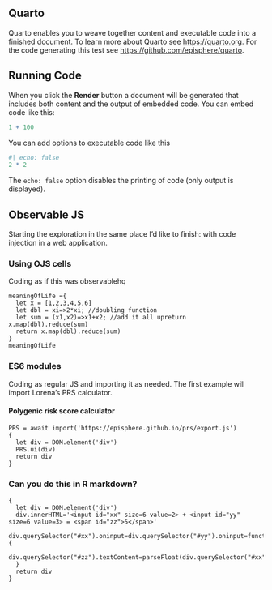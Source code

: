 ## Quarto

Quarto enables you to weave together content and executable code into a finished document. To learn more about Quarto see <https://quarto.org>. For the code generating this test see <https://github.com/episphere/quarto>.

## Running Code

When you click the **Render** button a document will be generated that includes both content and the output of embedded code. You can embed code like this:

```r
1 + 100
```

You can add options to executable code like this

```r
#| echo: false
2 * 2
```

The `echo: false` option disables the printing of code (only output is displayed).

## Observable JS

Starting the exploration in the same place I'd like to finish: with code injection in a web application.

### Using OJS cells

Coding as if this was observablehq

```ojs
meaningOfLife ={
  let x = [1,2,3,4,5,6]
  let dbl = xi=>2*xi; //doubling function
  let sum = (x1,x2)=>x1+x2; //add it all upreturn x.map(dbl).reduce(sum)
  return x.map(dbl).reduce(sum)
}
meaningOfLife
```

### ES6 modules

Coding as regular JS and importing it as needed. The first example will import Lorena's PRS calculator.

#### Polygenic risk score calculator

```ojs
PRS = await import('https://episphere.github.io/prs/export.js')
{
  let div = DOM.element('div')
  PRS.ui(div)
  return div
}
```
### Can you do this in R markdown?

```ojs
{
  let div = DOM.element('div')
  div.innerHTML='<input id="xx" size=6 value=2> + <input id="yy" size=6 value=3> = <span id="zz">5</span>'
  div.querySelector("#xx").oninput=div.querySelector("#yy").oninput=function(){
    div.querySelector("#zz").textContent=parseFloat(div.querySelector("#xx").value)+parseFloat(div.querySelector("#yy").value)
  }
  return div
}

```
